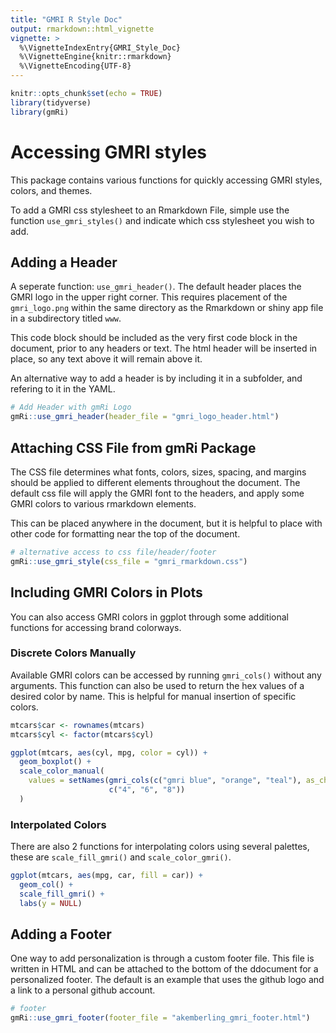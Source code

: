 ```yaml
---
title: "GMRI R Style Doc"
output: rmarkdown::html_vignette
vignette: >
  %\VignetteIndexEntry{GMRI_Style_Doc}
  %\VignetteEngine{knitr::rmarkdown}
  %\VignetteEncoding{UTF-8}
---
```


```r
knitr::opts_chunk$set(echo = TRUE)
library(tidyverse)
library(gmRi)
```

# Accessing GMRI styles

This package contains various functions for quickly accessing GMRI styles, colors, and themes. 

To add a GMRI css stylesheet to an Rmarkdown File, simple use the function `use_gmri_styles()` and indicate which css stylesheet you wish to add. 



## Adding a Header

A seperate function: `use_gmri_header()`. The default header places the GMRI logo in the upper right corner. This requires placement of the `gmri_logo.png` within the same directory as the Rmarkdown or shiny app file in a subdirectory titled `www`.

This code block should be included as the very first code block in the document, prior to any headers or text. The html header will be inserted in place, so any text above it will remain above it.

An alternative way to add a header is by including it in a subfolder, and refering to it in the YAML. 

```r
# Add Header with gmRi Logo
gmRi::use_gmri_header(header_file = "gmri_logo_header.html")
```

## Attaching CSS File from gmRi Package

The CSS file determines what fonts, colors, sizes, spacing, and margins should be applied to different elements throughout the document. The default css file will apply the GMRI font to the headers, and apply some GMRI colors to various rmarkdown elements. 

This can be placed anywhere in the document, but it is helpful to place with other code for formatting near the top of the document.

```r

# alternative access to css file/header/footer
gmRi::use_gmri_style(css_file = "gmri_rmarkdown.css")
```



## Including GMRI Colors in Plots

You can also access GMRI colors in ggplot through some additional functions for accessing brand colorways.


### Discrete Colors Manually

Available GMRI colors can be accessed by running `gmri_cols()` without any arguments. This function can also be used to return the hex values of a desired color by name. This is helpful for manual insertion of specific colors.

```r
mtcars$car <- rownames(mtcars) 
mtcars$cyl <- factor(mtcars$cyl)

ggplot(mtcars, aes(cyl, mpg, color = cyl)) +
  geom_boxplot() +
  scale_color_manual(
    values = setNames(gmri_cols(c("gmri blue", "orange", "teal"), as_char = TRUE),
                      c("4", "6", "8"))
  )
```



### Interpolated Colors

There are also 2 functions for interpolating colors using several palettes, these are `scale_fill_gmri()` and `scale_color_gmri()`.

```r

ggplot(mtcars, aes(mpg, car, fill = car)) +
  geom_col() +
  scale_fill_gmri() +
  labs(y = NULL)
```


## Adding a Footer

One way to add personalization is through a custom footer file. This file is written in HTML and can be attached to the bottom of the ddocument for a personalized footer. The default is an example that uses the github logo and a link to a personal github account.

```r
# footer
gmRi::use_gmri_footer(footer_file = "akemberling_gmri_footer.html")
```
